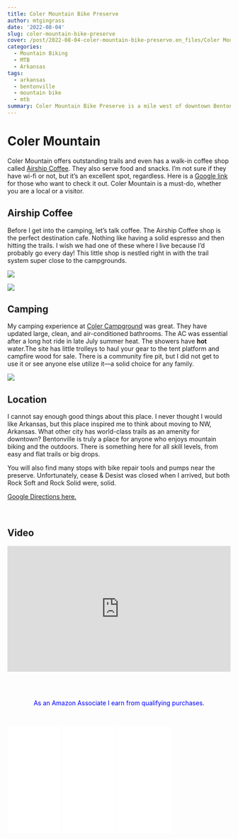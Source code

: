 ```yaml
---
title: Coler Mountain Bike Preserve
author: mtgingrass
date: '2022-08-04'
slug: coler-mountain-bike-preserve
cover: /post/2022-08-04-coler-mountain-bike-preserve.en_files/Coler Mountain.jpg
categories:
  - Mountain Biking
  - MTB
  - Arkansas
tags:
  - arkansas
  - bentonville
  - mountain bike
  - mtb
summary: Coler Mountain Bike Preserve is a mile west of downtown Bentonville, Arkansas. The trails are about two miles west of downtown Bentonville, but you would never know you were this close to a city. Features include multiple flowy jump lines, technical rocky sections & several gaps and jumps.
---
```


# Coler Mountain

Coler Mountain offers outstanding trails and even has a walk-in coffee shop called [Airship Coffee](https://airshipcoffee.com/). They also serve food and snacks. I'm not sure if they have wi-fi or not, but it's an excellent spot, regardless. Here is a [Google link](https://g.page/Airship-Coler?share) for those who want to check it out. Coler Mountain is a  must-do, whether you are a local or a visitor.

## Airship Coffee

Before I get into the camping, let's talk coffee. The Airship Coffee shop is the perfect destination cafe. Nothing like having a solid espresso and then hitting the trails. I wish we had one of these where I live because I'd probably go every day! This little shop is nestled right in with the trail system super close to the campgrounds. 

![](/post/2022-08-04-coler-mountain-bike-preserve.en_files/airship coffee.png)

![](/post/2022-08-04-coler-mountain-bike-preserve.en_files/airship coffee2.png)

## Camping

My camping experience at [Coler Campground](https://www.peelcompton.org/coler-mountain-bike-preserve/camping/) was great. They have updated large, clean, and air-conditioned bathrooms. The AC was essential after a long hot ride in late July summer heat. The showers have <b>hot</b> water.The site has little trolleys to haul your gear to the tent platform and campfire wood for sale. There is a community fire pit, but I did not get to use it or see anyone else utilize it—a solid choice for any family.

![](/post/2022-08-04-coler-mountain-bike-preserve.en_files/coler campground1.png)


## Location

I cannot say enough good things about this place. I never thought I would like Arkansas, but this place inspired me to think about moving to NW, Arkansas. What other city has world-class trails as an amenity for downtown? Bentonville is truly a place for anyone who enjoys mountain biking and the outdoors. There is something here for all skill levels, from easy and flat trails or big drops. 

You will also find many stops with bike repair tools and pumps near the preserve. Unfortunately, cease & Desist was closed when I arrived, but both Rock Soft and Rock Solid were, solid. 

[Google Directions here.](https://goo.gl/maps/dDtnB4yffsWPf9i28)

<BR>


## Video

<style>.embed-container { position: relative; padding-bottom: 56.25%; height: 0; overflow: hidden; max-width: 100%; } .embed-container iframe, .embed-container object, .embed-container embed { position: absolute; top: 0; left: 0; width: 100%; height: 100%; }</style><div class='embed-container'><iframe src='https://www.youtube.com/embed//fkw9ED5pmXg' frameborder='0' allowfullscreen></iframe></div>

<BR><BR>

<p style="color:blue" align="center">As an Amazon Associate I earn from qualifying purchases.</p>

<BR>
    
<iframe style="width:120px;height:240px;" marginwidth="0" marginheight="0" scrolling="no" frameborder="0" src="//ws-na.amazon-adsystem.com/widgets/q?ServiceVersion=20070822&OneJS=1&Operation=GetAdHtml&MarketPlace=US&source=ac&ref=qf_sp_asin_til&ad_type=product_link&tracking_id=hatro-20&marketplace=amazon&region=US&placement=B07GDGZCCH&asins=B07GDGZCCH&linkId=21ac19b3aebd88af568926848ed0e44e&show_border=true&link_opens_in_new_window=true&price_color=333333&title_color=0066c0&bg_color=ffffff">
    </iframe>
    
<iframe style="width:120px;height:240px;" marginwidth="0" marginheight="0" scrolling="no" frameborder="0" src="//ws-na.amazon-adsystem.com/widgets/q?ServiceVersion=20070822&OneJS=1&Operation=GetAdHtml&MarketPlace=US&source=ac&ref=qf_sp_asin_til&ad_type=product_link&tracking_id=hatro-20&marketplace=amazon&region=US&placement=B07GD1HX7H&asins=B07GD1HX7H&linkId=d540f63169cf5579fe6cf0fe3ad80081&show_border=true&link_opens_in_new_window=true&price_color=333333&title_color=0066c0&bg_color=ffffff">
    </iframe>
    
<iframe style="width:120px;height:240px;" marginwidth="0" marginheight="0" scrolling="no" frameborder="0" src="//ws-na.amazon-adsystem.com/widgets/q?ServiceVersion=20070822&OneJS=1&Operation=GetAdHtml&MarketPlace=US&source=ac&ref=qf_sp_asin_til&ad_type=product_link&tracking_id=hatro-20&marketplace=amazon&region=US&placement=B07FCR3316&asins=B07FCR3316&linkId=966152948273f58ed1640fff2edc1aa0&show_border=true&link_opens_in_new_window=true&price_color=333333&title_color=0066c0&bg_color=ffffff">
    </iframe>
